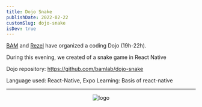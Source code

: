```yaml
---
title: Dojo Snake
publishDate: 2022-02-22
customSlug: dojo-snake
isDev: true
---
```


[BAM](https://www.bam.tech/) and [Rezel](https://rezel.net) have organized a coding Dojo (19h-22h).

During this evening, we created of a snake game in React Native

Dojo repository: https://github.com/bamlab/dojo-snake

Language used: React-Native, Expo
Learning: Basis of react-native

---



<div style="text-align: center">
    <Image src={logo} alt="logo" height={100}/>
</div>

